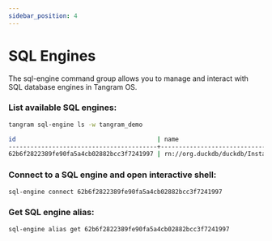 ```yaml
---
sidebar_position: 4
---
```


# SQL Engines

The sql-engine command group allows you to manage and interact with SQL database engines in Tangram OS. 

### List available SQL engines:
```bash
tangram sql-engine ls -w tangram_demo

id                                       | name                                             
-----------------------------------------+--------------------------------------------------
62b6f2822389fe90fa5a4cb02882bcc3f7241997 | rn://org.duckdb/duckdb/Instance/tangram_os/duckdb

```

### Connect to a SQL engine and open interactive shell:
```bash
sql-engine connect 62b6f2822389fe90fa5a4cb02882bcc3f7241997
```

### Get SQL engine alias:
```bash
sql-engine alias get 62b6f2822389fe90fa5a4cb02882bcc3f7241997
```